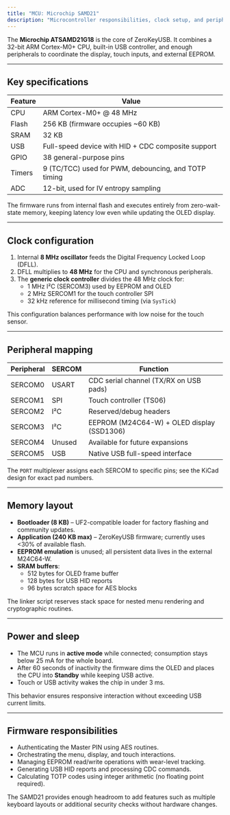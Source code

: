 ```yaml
---
title: "MCU: Microchip SAMD21"
description: "Microcontroller responsibilities, clock setup, and peripheral usage inside ZeroKeyUSB."
---
```


The **Microchip ATSAMD21G18** is the core of ZeroKeyUSB. It combines a 32-bit ARM Cortex-M0+ CPU, built-in USB controller, and enough peripherals to coordinate the display, touch inputs, and external EEPROM.

---

## Key specifications

| Feature | Value |
| --- | --- |
| CPU | ARM Cortex-M0+ @ 48 MHz |
| Flash | 256 KB (firmware occupies ~60 KB) |
| SRAM | 32 KB |
| USB | Full-speed device with HID + CDC composite support |
| GPIO | 38 general-purpose pins |
| Timers | 9 (TC/TCC) used for PWM, debouncing, and TOTP timing |
| ADC | 12-bit, used for IV entropy sampling |

The firmware runs from internal flash and executes entirely from zero-wait-state memory, keeping latency low even while updating the OLED display.

---

## Clock configuration

1. Internal **8 MHz oscillator** feeds the Digital Frequency Locked Loop (DFLL).
2. DFLL multiplies to **48 MHz** for the CPU and synchronous peripherals.
3. The **generic clock controller** divides the 48 MHz clock for:
   - 1 MHz I²C (SERCOM3) used by EEPROM and OLED
   - 2 MHz SERCOM1 for the touch controller SPI
   - 32 kHz reference for millisecond timing (via `SysTick`)

This configuration balances performance with low noise for the touch sensor.

---

## Peripheral mapping

| Peripheral | SERCOM | Function |
| --- | --- | --- |
| SERCOM0 | USART | CDC serial channel (TX/RX on USB pads) |
| SERCOM1 | SPI | Touch controller (TS06) |
| SERCOM2 | I²C | Reserved/debug headers |
| SERCOM3 | I²C | EEPROM (M24C64-W) + OLED display (SSD1306) |
| SERCOM4 | Unused | Available for future expansions |
| SERCOM5 | USB | Native USB full-speed interface |

The `PORT` multiplexer assigns each SERCOM to specific pins; see the KiCad design for exact pad numbers.

---

## Memory layout

- **Bootloader (8 KB)** – UF2-compatible loader for factory flashing and community updates.
- **Application (240 KB max)** – ZeroKeyUSB firmware; currently uses &lt;30% of available flash.
- **EEPROM emulation** is unused; all persistent data lives in the external M24C64-W.
- **SRAM buffers**:
  - 512 bytes for OLED frame buffer
  - 128 bytes for USB HID reports
  - 96 bytes scratch space for AES blocks

The linker script reserves stack space for nested menu rendering and cryptographic routines.

---

## Power and sleep

- The MCU runs in **active mode** while connected; consumption stays below 25 mA for the whole board.
- After 60 seconds of inactivity the firmware dims the OLED and places the CPU into **Standby** while keeping USB active.
- Touch or USB activity wakes the chip in under 3 ms.

This behavior ensures responsive interaction without exceeding USB current limits.

---

## Firmware responsibilities

- Authenticating the Master PIN using AES routines.
- Orchestrating the menu, display, and touch interactions.
- Managing EEPROM read/write operations with wear-level tracking.
- Generating USB HID reports and processing CDC commands.
- Calculating TOTP codes using integer arithmetic (no floating point required).

The SAMD21 provides enough headroom to add features such as multiple keyboard layouts or additional security checks without hardware changes.
